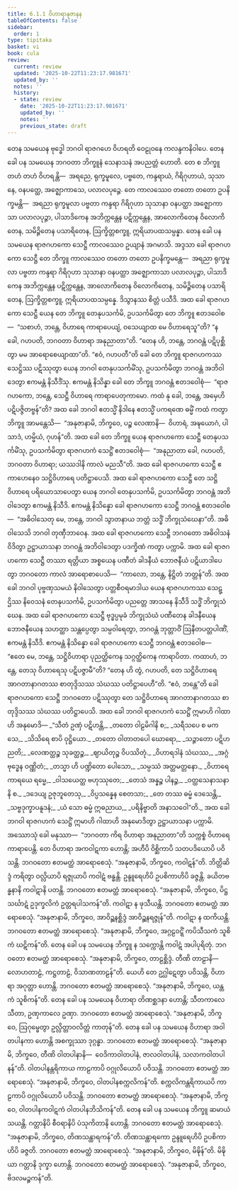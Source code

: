 ```yaml
---
title: 6.1.1 ဝိဟာရာနုဇာနန
tableOfContents: false
sidebar:
  order: 1
type: tipitaka
basket: vi
book: cula
review:
  current: review
  updated: '2025-10-22T11:23:17.981671'
  updated_by: ''
  notes: ''
  history:
  - state: review
    date: '2025-10-22T11:23:17.981671'
    updated_by: ''
    notes: ''
    previous_state: draft
---
```



<ReviewStatus review={frontmatter.review} showDetails={true} />

<HypothesisAnnotation frontmatter={frontmatter} />

<DynamicBreadcrumb />

<Division number="294" book="cula" e="ch" v="4" p="290">

<Paragraph number="1259" book="cula">
တေန သမယေန ဗုဒ္ဓေါ ဘဂဝါ ရာဇဂဟေ ဝိဟရတိ ဝေဠုဝနေ ကလန္ဒကနိဝါပေ. တေန ခေါ ပန သမယေန ဘဂဝတာ ဘိက္ခူနံ သေနာသနံ အပညတ္တံ ဟောတိ. တေ စ ဘိက္ခူ တဟံ တဟံ ဝိဟရန္တိ—  အရညေ, ရုက္ခမူလေ, ပဗ္ဗတေ, ကန္ဒရာယံ, ဂိရိဂုဟာယံ, သုသာနေ, ဝနပတ္ထေ, အဇ္ဈောကာသေ, ပလာလပုဉ္ဇေ. တေ ကာလဿေဝ တတော တတော ဥပနိက္ခမန္တိ—  အရညာ ရုက္ခမူလာ ပဗ္ဗတာ ကန္ဒရာ ဂိရိဂုဟာ သုသာနာ ဝနပတ္ထာ အဇ္ဈောကာသာ ပလာလပုဉ္ဇာ, ပါသာဒိကေန အဘိက္ကန္တေန ပဋိက္ကန္တေန, အာလောကိတေန ဝိလောကိတေန, သမိဉ္ဇိတေန ပသာရိတေန, ဩက္ခိတ္တစက္ခူ, ဣရိယာပထသမ္ပန္နာ. တေန ခေါ ပန သမယေန ရာဇဂဟကော သေဋ္ဌီ ကာလဿေဝ ဥယျာနံ အဂမာသိ. အဒ္ဒသာ ခေါ ရာဇဂဟကော သေဋ္ဌီ တေ ဘိက္ခူ ကာလဿေဝ တတော တတော ဥပနိက္ခမန္တေ—  အရညာ ရုက္ခမူလာ ပဗ္ဗတာ ကန္ဒရာ ဂိရိဂုဟာ သုသာနာ ဝနပတ္ထာ အဇ္ဈောကာသာ ပလာလပုဉ္ဇာ, ပါသာဒိကေန အဘိက္ကန္တေန ပဋိက္ကန္တေန, အာလောကိတေန ဝိလောကိတေန, သမိဉ္ဇိတေန ပသာရိတေန, ဩက္ခိတ္တစက္ခူ, ဣရိယာပထသမ္ပန္နေ. ဒိသွာနဿ စိတ္တံ ပသီဒိ. အထ ခေါ ရာဇဂဟကော သေဋ္ဌီ ယေန တေ ဘိက္ခူ တေနုပသင်္ကမိ, ဥပသင်္ကမိတွာ တေ ဘိက္ခူ ဧတဒဝေါစ—  “သစာဟံ, ဘန္တေ, ဝိဟာရေ ကာရာပေယျံ, ဝသေယျာထ မေ ဝိဟာရေသူ”တိ? “န ခေါ, ဂဟပတိ, ဘဂဝတာ ဝိဟာရာ အနုညာတာ”တိ. “တေန ဟိ, ဘန္တေ, ဘဂဝန္တံ ပဋိပုစ္ဆိတွာ မမ အာရောစေယျာထာ”တိ. “ဧဝံ, ဂဟပတီ”တိ ခေါ တေ ဘိက္ခူ ရာဇဂဟကဿ သေဋ္ဌိဿ ပဋိဿုတွာ ယေန ဘဂဝါ တေနုပသင်္ကမိံသု, ဥပသင်္ကမိတွာ ဘဂဝန္တံ အဘိဝါဒေတွာ ဧကမန္တံ နိသီဒိံသု. ဧကမန္တံ နိသိန္နာ ခေါ တေ ဘိက္ခူ ဘဂဝန္တံ ဧတဒဝေါစုံ—  “ရာဇဂဟကော, ဘန္တေ, သေဋ္ဌီ ဝိဟာရေ ကာရာပေတုကာမော. ကထံ နု ခေါ, ဘန္တေ, အမှေဟိ ပဋိပဇ္ဇိတဗ္ဗန်”တိ? အထ ခေါ ဘဂဝါ ဧတသ္မိံ နိဒါနေ ဧတသ္မိံ ပကရဏေ ဓမ္မိံ ကထံ ကတွာ ဘိက္ခူ အာမန္တေသိ—  “အနုဇာနာမိ, ဘိက္ခဝေ, ပဉ္စ လေဏာနိ—  ဝိဟာရံ, အဍ္ဎယောဂံ, ပါသာဒံ, ဟမ္မိယံ, ဂုဟန်”တိ.
</Paragraph>

<Paragraph number="1260" book="cula">
အထ ခေါ တေ ဘိက္ခူ ယေန ရာဇဂဟကော သေဋ္ဌီ တေနုပသင်္ကမိံသု, ဥပသင်္ကမိတွာ ရာဇဂဟကံ သေဋ္ဌိံ ဧတဒဝေါစုံ—  “အနုညာတာ ခေါ, ဂဟပတိ, ဘဂဝတာ ဝိဟာရာ; ယဿဒါနိ ကာလံ မညသီ”တိ. အထ ခေါ ရာဇဂဟကော သေဋ္ဌီ ဧကာဟေနေဝ သဋ္ဌိဝိဟာရေ ပတိဋ္ဌာပေသိ. အထ ခေါ ရာဇဂဟကော သေဋ္ဌီ တေ သဋ္ဌိဝိဟာရေ ပရိယောသာပေတွာ ယေန ဘဂဝါ တေနုပသင်္ကမိ, ဥပသင်္ကမိတွာ ဘဂဝန္တံ အဘိဝါဒေတွာ ဧကမန္တံ နိသီဒိ. ဧကမန္တံ နိသိန္နော ခေါ ရာဇဂဟကော သေဋ္ဌီ ဘဂဝန္တံ ဧတဒဝေါစ—  “အဓိဝါသေတု မေ, ဘန္တေ, ဘဂဝါ သွာတနာယ ဘတ္တံ သဒ္ဓိံ ဘိက္ခုသံဃေနာ”တိ. အဓိဝါသေသိ ဘဂဝါ တုဏှီဘာဝေန. အထ ခေါ ရာဇဂဟကော သေဋ္ဌီ ဘဂဝတော အဓိဝါသနံ ဝိဒိတွာ ဥဋ္ဌာယာသနာ ဘဂဝန္တံ အဘိဝါဒေတွာ ပဒက္ခိဏံ ကတွာ ပက္ကာမိ.
</Paragraph>

<Paragraph number="1261" book="cula">
အထ ခေါ ရာဇဂဟကော သေဋ္ဌီ တဿာ ရတ္တိယာ အစ္စယေန ပဏီတံ ခါဒနီယံ ဘောဇနီယံ ပဋိယာဒါပေတွာ ဘဂဝတော ကာလံ အာရောစာပေသိ—  “ကာလော, ဘန္တေ, နိဋ္ဌိတံ ဘတ္တန်”တိ. အထ ခေါ ဘဂဝါ ပုဗ္ဗဏှသမယံ နိဝါသေတွာ ပတ္တစီဝရမာဒါယ ယေန ရာဇဂဟကဿ သေဋ္ဌိဿ နိဝေသနံ တေနုပသင်္ကမိ, ဥပသင်္ကမိတွာ ပညတ္တေ အာသနေ နိသီဒိ သဒ္ဓိံ ဘိက္ခုသံဃေန. အထ ခေါ ရာဇဂဟကော သေဋ္ဌီ ဗုဒ္ဓပ္ပမုခံ ဘိက္ခုသံဃံ ပဏီတေန ခါဒနီယေန ဘောဇနီယေန သဟတ္ထာ သန္တပ္ပေတွာ သမ္ပဝါရေတွာ, ဘဂဝန္တံ ဘုတ္တာဝိံ ဩနီတပတ္တပါဏိံ, ဧကမန္တံ နိသီဒိ. ဧကမန္တံ နိသိန္နော ခေါ ရာဇဂဟကော သေဋ္ဌီ ဘဂဝန္တံ ဧတဒဝေါစ—  “ဧတေ မေ, ဘန္တေ, သဋ္ဌိဝိဟာရာ ပုညတ္ထိကေန သဂ္ဂတ္ထိကေန ကာရာပိတာ. ကထာဟံ, ဘန္တေ, တေသု ဝိဟာရေသု ပဋိပဇ္ဇာမီ”တိ? “တေန ဟိ တွံ, ဂဟပတိ, တေ သဋ္ဌိဝိဟာရေ အာဂတာနာဂတဿ စာတုဒ္ဒိသဿ သံဃဿ ပတိဋ္ဌာပေဟီ”တိ. “ဧဝံ, ဘန္တေ”တိ ခေါ ရာဇဂဟကော သေဋ္ဌီ ဘဂဝတော ပဋိဿုတွာ တေ သဋ္ဌိဝိဟာရေ အာဂတာနာဂတဿ စာတုဒ္ဒိသဿ သံဃဿ ပတိဋ္ဌာပေသိ.
</Paragraph>

</Division>
<Division number="295" book="cula" e="ch" v="4" p="291">

<Paragraph number="1262" book="cula">
အထ ခေါ ဘဂဝါ ရာဇဂဟကံ သေဋ္ဌိံ ဣမာဟိ ဂါထာဟိ အနုမောဒိ—
</Paragraph>

<Paragraph number="1263" type="verses" book="cula">
_“သီတံ ဥဏှံ ပဋိဟန္တိ,_  
_တတော ဝါဠမိဂါနိ စ;_  
_သရီသပေ စ မကသေ,_  
_သိသိရေ စာပိ ဝုဋ္ဌိယော._  

</Paragraph>

<Paragraph number="1264" type="verses" book="cula">
_တတော ဝါတာတပေါ ဃောရော,_  
_သဉ္ဇာတော ပဋိဟညတိ;_  
_လေဏတ္ထဉ္စ သုခတ္ထဉ္စ,_  
_ဈာယိတုဉ္စ ဝိပဿိတုံ._  

</Paragraph>

<Paragraph number="1265" type="verses" book="cula">
_ဝိဟာရဒါနံ သံဃဿ,_  
_အဂ္ဂံ ဗုဒ္ဓေန ဝဏ္ဏိတံ;_  
_တသ္မာ ဟိ ပဏ္ဍိတော ပေါသော,_  
_သမ္ပဿံ အတ္ထမတ္တနော._  

</Paragraph>

<Paragraph number="1266" type="verses" book="cula">
_ဝိဟာရေ ကာရယေ ရမ္မေ,_  
_ဝါသယေတ္ထ ဗဟုဿုတေ;_  
_တေသံ အန္နဉ္စ ပါနဉ္စ,_  
_ဝတ္ထသေနာသနာနိ စ._  

</Paragraph>

<Paragraph number="1267" type="verses" book="cula">
_ဒဒေယျ ဥဇုဘူတေသု,_  
_ဝိပ္ပသန္နေန စေတသာ;_  
_တေ တဿ ဓမ္မံ ဒေသေန္တိ,_  
_သဗ္ဗဒုက္ခာပနူဒနံ;_  
_ယံ သော ဓမ္မံ ဣဓညာယ,_  
_ပရိနိဗ္ဗာတိ အနာသဝေါ”တိ._  

</Paragraph>

<Paragraph number="1268" book="cula">
အထ ခေါ ဘဂဝါ ရာဇဂဟကံ သေဋ္ဌိံ ဣမာဟိ ဂါထာဟိ အနုမောဒိတွာ ဥဋ္ဌာယာသနာ ပက္ကာမိ.
</Paragraph>

</Division>
<Division number="296" book="cula" e="ch" v="4" p="292">

<Paragraph number="1269" book="cula">
အဿောသုံ ခေါ မနုဿာ—  “ဘဂဝတာ ကိရ ဝိဟာရာ အနုညာတာ”တိ သက္ကစ္စံ ဝိဟာရေ ကာရာပေန္တိ. တေ ဝိဟာရာ အကဝါဋကာ ဟောန္တိ; အဟီပိ ဝိစ္ဆိကာပိ သတပဒိယောပိ ပဝိသန္တိ. ဘဂဝတော ဧတမတ္ထံ အာရောစေသုံ. “အနုဇာနာမိ, ဘိက္ခဝေ, ကဝါဋန်”တိ. ဘိတ္တိဆိဒ္ဒံ ကရိတွာ ဝလ္လိယာပိ ရဇ္ဇုယာပိ ကဝါဋံ ဗန္ဓန္တိ. ဥန္ဒူရေဟိပိ ဥပစိကာဟိပိ ခဇ္ဇန္တိ. ခယိတဗန္ဓနာနိ ကဝါဋာနိ ပတန္တိ. ဘဂဝတော ဧတမတ္ထံ အာရောစေသုံ. “အနုဇာနာမိ, ဘိက္ခဝေ, ပိဋ္ဌသင်္ဃာဋံ ဥဒုက္ခလိကံ ဥတ္တရပါသကန်”တိ. ကဝါဋာ န ဖုသီယန္တိ. ဘဂဝတော ဧတမတ္ထံ အာရောစေသုံ. “အနုဇာနာမိ, ဘိက္ခဝေ, အာဝိဉ္ဆနစ္ဆိဒ္ဒံ အာဝိဉ္ဆနရဇ္ဇုန်”တိ. ကဝါဋာ န ထကိယန္တိ. ဘဂဝတော ဧတမတ္ထံ အာရောစေသုံ. “အနုဇာနာမိ, ဘိက္ခဝေ, အဂ္ဂဠဝဋ္ဋိံ ကပိသီသကံ သူစိကံ ဃဋိကန်”တိ.
</Paragraph>

<Paragraph number="1270" book="cula">
တေန ခေါ ပန သမယေန ဘိက္ခူ န သက္ကောန္တိ ကဝါဋံ အပါပုရိတုံ. ဘဂဝတော ဧတမတ္ထံ အာရောစေသုံ. “အနုဇာနာမိ, ဘိက္ခဝေ, တာဠစ္ဆိဒ္ဒံ. တီဏိ တာဠာနိ—  လောဟတာဠံ, ကဋ္ဌတာဠံ, ဝိသာဏတာဠန်”တိ. ယေဟိ တေ ဥဂ္ဃါဋေတွာ ပဝိသန္တိ, ဝိဟာရာ အဂုတ္တာ ဟောန္တိ. ဘဂဝတော ဧတမတ္ထံ အာရောစေသုံ. “အနုဇာနာမိ, ဘိက္ခဝေ, ယန္တကံ သူစိကန်”တိ.
</Paragraph>

<Paragraph number="1271" book="cula">
တေန ခေါ ပန သမယေန ဝိဟာရာ တိဏစ္ဆဒနာ ဟောန္တိ; သီတကာလေ သီတာ, ဥဏှကာလေ ဥဏှာ. ဘဂဝတော ဧတမတ္ထံ အာရောစေသုံ. “အနုဇာနာမိ, ဘိက္ခဝေ, ဩဂုမ္ဖေတွာ ဥလ္လိတ္တာဝလိတ္တံ ကာတုန်”တိ.
</Paragraph>

<Paragraph number="1272" book="cula">
တေန ခေါ ပန သမယေန ဝိဟာရာ အဝါတပါနကာ ဟောန္တိ အစက္ခုဿာ ဒုဂ္ဂန္ဓာ. ဘဂဝတော ဧတမတ္ထံ အာရောစေသုံ. “အနုဇာနာမိ, ဘိက္ခဝေ, တီဏိ ဝါတပါနာနိ—  ဝေဒိကာဝါတပါနံ, ဇာလဝါတပါနံ, သလာကဝါတပါနန်”တိ. ဝါတပါနန္တရိကာယ ကာဠကာပိ ဝဂ္ဂုလိယောပိ ပဝိသန္တိ. ဘဂဝတော ဧတမတ္ထံ အာရောစေသုံ. “အနုဇာနာမိ, ဘိက္ခဝေ, ဝါတပါနစက္ကလိကန်”တိ. စက္ကလိကန္တရိကာယပိ ကာဠကာပိ ဝဂ္ဂုလိယောပိ ပဝိသန္တိ. ဘဂဝတော ဧတမတ္ထံ အာရောစေသုံ. “အနုဇာနာမိ, ဘိက္ခဝေ, ဝါတပါနကဝါဋကံ ဝါတပါနဘိသိကန်”တိ.
</Paragraph>

<Paragraph number="1273" book="cula">
တေန ခေါ ပန သမယေန ဘိက္ခူ ဆမာယံ သယန္တိ. ဂတ္တာနိပိ စီဝရာနိပိ ပံသုကိတာနိ ဟောန္တိ. ဘဂဝတော ဧတမတ္ထံ အာရောစေသုံ. “အနုဇာနာမိ, ဘိက္ခဝေ, တိဏသန္ထာရကန်”တိ. တိဏသန္ထာရကော ဥန္ဒူရေဟိပိ ဥပစိကာဟိပိ ခဇ္ဇတိ. ဘဂဝတော ဧတမတ္ထံ အာရောစေသုံ. “အနုဇာနာမိ, ဘိက္ခဝေ, မိဍ္ဎိန်”တိ. မိဍ္ဎိယာ ဂတ္တာနိ ဒုက္ခာ ဟောန္တိ. ဘဂဝတော ဧတမတ္ထံ အာရောစေသုံ. “အနုဇာနာမိ, ဘိက္ခဝေ, ဗိဒလမဉ္စကန်”တိ.
</Paragraph>
</Division>